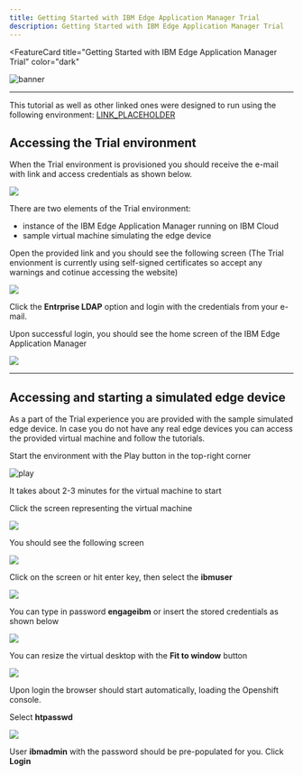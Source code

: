 ```yaml
---
title: Getting Started with IBM Edge Application Manager Trial
description: Getting Started with IBM Edge Application Manager Trial
---
```


<FeatureCard
  title="Getting Started with IBM Edge Application Manager Trial"
  color="dark"
  >

![banner](/images/gettingstarted-banner.jpg)

</FeatureCard>

***

This tutorial as well as other linked ones were designed to run using the following environment: [LINK_PLACEHOLDER](https://www.ibm.com/cloud/edge-application-manager/get-started)
## Accessing the Trial environment

When the Trial environment is provisioned you should receive the e-mail with link and access credentials as shown below.

![](images/2020-12-02-14-18-43.png)

There are two elements of the Trial environment:

- instance of the IBM Edge Application Manager running on IBM Cloud
- sample virtual machine simulating the edge device

Open the provided link and you should see the following screen (The Trial envionment is currently using self-signed certificates so accept any warnings and cotinue accessing the website)

![](images/2020-12-02-14-21-51.png)

Click the **Entrprise LDAP** option and login with the credentials from your e-mail.

Upon successful login, you should see the home screen of the IBM Edge Application Manager

![](images/2020-12-02-14-26-28.png)

***

## Accessing and starting a simulated edge device

As a part of the Trial experience you are provided with the sample simulated edge device. In case you do not have any real edge devices you can access the provided virtual machine and follow the tutorials.

Start the environment with the Play button in the top-right corner

![play](images/2020-09-11-10-29-24.png)

It takes about 2-3 minutes for the virtual machine to start

  Click the screen representing the virtual machine

  ![](images/2020-09-11-10-52-05.png)

  You should see the following screen

  ![](images/2020-09-11-10-55-08.png)

  Click on the screen or hit enter key, then select the **ibmuser**

  ![](images/2020-09-11-11-00-19.png)

  You can type in password **engageibm** or insert the stored credentials as shown below

  ![](images/2020-09-11-11-03-55.png)

  You can resize the virtual desktop with the **Fit to window** button

  ![](images/2020-09-11-11-06-42.png)

  Upon login the browser should start automatically, loading the Openshift console.

  Select **htpasswd**

  ![](images/2020-09-11-11-08-59.png)

  User **ibmadmin** with the password should be pre-populated for you. Click **Login**

  